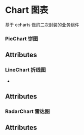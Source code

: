 

<Meta title="Chart 图表" />

# Chart 图表

基于 echarts 做的二次封装的业务组件

### PieChart 饼图

<Preview withSource={isCodeShow}>
  <Story name="饼图">
    <PieChart
      data={[
        { name: '可视化烟感', count: 234 },
        { name: 'type2', count: 134 },
        { name: 'type3', count: 204 },
        { name: 'type4', count: 134 },
      ]}
      style={{ width: 400, height: 240 }}
    />
  </Story>
</Preview>

## Attributes

<Props of={PieChart} />

### LineChart 折线图

<Preview withSource={isCodeShow}>
  <Story name="折线图">
    <LineChart
      xaxis={['11.1', '11.2', '11.3', '11.4', '11.5', '11.6', '11.7']}
      yaxis={[[200, 189, 120, 165, 145, 209, 192]]}
      style={{
        width: 400,
        height: 190,
      }}
    />
  </Story>
</Preview>

-

<Preview withSource={isCodeShow}>
  <Story name="双线折线图">
    <LineChart
      xaxis={['11.1', '11.2', '11.3', '11.4', '11.5', '11.6', '11.7']}
      yaxis={[
        [200, 189, 120, 165, 145, 209, 192],
        [191, 289, 320, 165, 245, 109, 92],
      ]}
      tags={['第一类型', '第二类型']}
      style={{
        width: 400,
        height: 190,
      }}
    />
  </Story>
</Preview>

## Attributes

<Props of={LineChart} />

### RadarChart 雷达图

<Preview withSource={isCodeShow}>
  <Story name="雷达图">
    <RadarChart
      data={[
        {
          name: '智能气感(53)',
          value: 20,
        },
        {
          name: '水压液位监测(30)',
          value: 30,
        },
        {
          name: '智能消火栓(15)',
          value: 22,
        },
        {
          name: '智慧用电(42)',
          value: 50,
        },
        {
          name: '智能烟感(142)',
          value: 12,
        },
      ]}
      style={{
        width: 400,
        height: 160,
      }}
    />
  </Story>
</Preview>

## Attributes

<Props of={RadarChart} />
